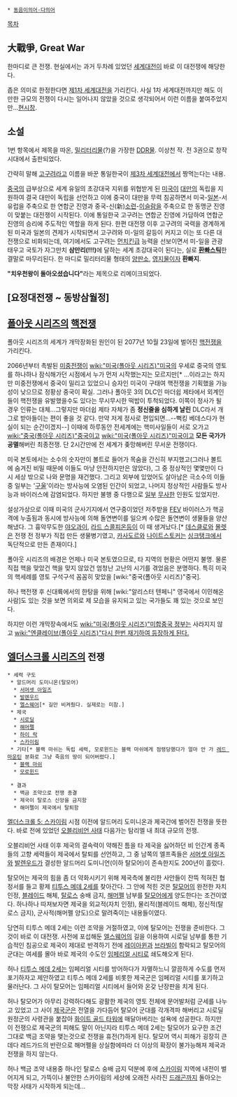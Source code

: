  * [[동음이의어·다의어]]

[[목차]]

== 大戰爭, Great War ==
한마디로 큰 전쟁. 현실에서는 과거 두차례 있었던 [[세계대전]]이 바로 이 대전쟁에 해당한다.

좁은 의미로 한정한다면 [[제1차 세계대전]]을 가리킨다. 사실 1차 세계대전까지만 해도 이만한 규모의 전쟁이 다시는 일어나지 않았을 것으로 생각되어서 이런 이름을 붙여주었지만...[[현시창]].

== 소설 ==
1번 항목에서 제목을 따온, [[밀리터리]]물(?)을 가장한 [[DDR]]물. 이상천 작. 전 3권으로 창작시대에서 출판되었다.

간략히 말해 [[고구려]]라고 이름을 바꾼 통일한국이 [[제3차 세계대전]]에서 짱먹는다는 내용.

[[중국]]의 급부상으로 세계 유일의 초강대국 지위를 위협받게 된 [[미국]]이 [[대만]]의 독립을 지원하여 결국 대만이 독립을 선언하고 이에 중국이 대만을 무력 침공하면서 미국-[[일본]]-서유럽을 주축으로 한 연합군 진영과 중국-신(新)[[소련]]-[[이슬람]]을 주축으로 한 동맹군 진영이 맞붙는 대전쟁이 시작된다. 이에 통일한국 고구려는 연합군 진영에 가담하여 연합군 진영의 승리에 주도적인 역할을 하게 된다. 한편 대전쟁 이후 고구려의 국력을 경계하게 된 미국과 일본의 견제가 시작되면서 고구려와 미-일의 갈등이 커지고 이는 또 다른 대전쟁으로 비화되는데, 여기에서도 고구려는 [[먼치킨]]급 능력을 선보이면서 미-일을 관광태우고 국토가 자그만치 '''삼만리(!!!)'''에 달하는 세계 초강대국이 된다는, 실로 '''[[환빠]]스틱'''한 결말로 마무리된다. 한 마디로 밀리터리물 형태의 [[양판소]], [[영지물]]이자 '''환빠지'''.

'''"치우천왕이 돌아오셨습니다"'''라는 제목으로 리메이크되었다.
== [요정대전쟁 ~ 동방삼월정] ==
== [[폴아웃 시리즈]]의 [[핵전쟁]] ==
폴아웃 시리즈의 세계가 개막장화된 원인이 된 2077년 10월 23일에 벌어진 [[핵전쟁]]을 가리킨다.

2066년부터 촉발된 [[미중전쟁]]이 [[wiki:"미국(폴아웃 시리즈)"미국]]의 우세로 중국의 영토를 하나하나 잠식해가던 시점에서 누가 먼저 시작했는지는 모르지만[* ...이라고는 하지만 미중전쟁에서 중국이 밀리고 있었으니 승자인 미국이 구태여 핵전쟁을 기획했을 가능성이 낮으므로 정황상 중국이 확실. 그러나 폴아웃 3의 DLC인 마더쉽 제타에서 외계인들이 핵전쟁을 유발했을수도 있다는 무시무시한 떡밥이 투척되었다. 이쪽이 정사가 될 경우 인류는 대체...그렇지만 마더쉽 제타 자체가 좀 '''정신줄을 심하게 날린''' DLC라서 개그로 받아들이는 편이 좋을 것 같다. 만약 저게 정사로 편입되면...--뻑킹 베데스다가 현실이 되는 순간이겠지--] 이때에 하루동안 전세계에는 핵미사일들이 서로 오가고 [[wiki:"중국(폴아웃 시리즈)"중국]]이고 [[wiki:"미국(폴아웃 시리즈)"미국]]이고 '''모든 국가가 공멸'''해버린 최종전쟁. 단 2시간만에 전 세계가 좆망해버린 무서운 전쟁이다. 

미국 본토에서는 소수의 숫자만이 볼트로 들어가 목숨을 간신히 부지했고(그러나 볼트에 숨겨진 비밀 때문에 이들도 마냥 안전하지만은 않았다), 그 중 정상적인 몇몇만이 다시 세상 밖으로 나와 문명을 재건했다. 그리고 외부에 있었어도 살아남은 극소수의 이들 중 일부는 '[[구울]]'이라는 방사능에 오염된 인간이 되었고, 나머지 정상적인 사람들도 방사능과 바이러스에 감염되었다. 하지만 불행 중 다행으로 [[랜달 딘 클라크|일부]] [[미스터 하우스|무사한]] 인원도 있었지만.

설상가상으로 이때 미국의 군사기지에서 연구중이었던 저주받을 [[FEV]] 바이러스가 핵공격에 누출됨과 동시에 방사능에 의해 돌연변이를 일으켜 수많은 돌연변이 생물들을 양산해냈다. 그 흉악무도한 [[야오과이]], [[라드 스콜피온]]등이 이 때 생겨났다.[* [[데스클로]]와 [[몰렛]]은 전쟁 전 정부가 직접 만든 생물병기였고, [[카사도르]]와 [[나이트스토커]]는 [[싱크탱크]]에서 독단적으로 만든 존재이다.]

폴아웃 시리즈의 배경은 언제나 미국 본토였으므로, 타 지역의 현황은 어떤지 불명. 물론 직접 핵을 맞았건 핵을 맞지 않았건 엄청난 고난의 시기를 겪었음은 분명하다. 특히 미국의 핵세례를 영토 구석구석 꼼꼼히 맞았을 [wiki:"중국(폴아웃 시리즈)"중국].

허나 핵전쟁 후 신대륙에서의 한탕을 위해 [wiki:"알리스터 텐페니" 영국에서 이민해온 사람]도 있는 것을 보면 의외로 제 모습을 유지되고 있는 국가들도 꽤 있는 것으로 보인다.

하지만 이런 개막장속에서도 [[wiki:"미국(폴아웃 시리즈)"미합중국 정부]]는 사라지지 않고 [[wiki:"엔클레이브(폴아웃 시리즈)"다시 한번 재기하여 등장하게 된다.]]

== [[엘더스크롤 시리즈]]의 전쟁 ==
 * 세력 구도
  * 알드머리 도미니온(탈모어)
   * [[서머셋 아일즈]]
   * [[발렌우드]]
   * [[엘스웨어]][* 길만 비켜줬다. 실제로는 미참.]
  * 제국
   * [[시로딜]]
   * [[해머펠]]
   * [[하이 락]]
   * [[스카이림]]
  * 기타[* 블랙 마쉬는 독립 세력, 모로윈드는 블랙 마쉬에게 점령당했다가 얼마 안 가 [[레드 마운틴]] 분화로 그냥 죽음의 땅이 되어버렸다.]
   * [[블랙 마쉬]]
   * [[모로윈드]]

  * 결과
   * 백금 조약으로 전쟁 종결
   * 제국이 탈로스 신앙을 금지함
   * 해머펠이 제국에서 탈퇴함

[[엘더스크롤 5: 스카이림]] 시점 이전에 알드머리 도미니온과 제국간에 벌어진 전쟁을 뜻한다. 바로 전에 있었던 [[오블리비언 사태]] 다음가는 탐리엘 내 최대 규모의 전쟁.

오블리비언 사태 이후 제국의 결속력이 약해진 틈을 타 제국을 싫어하던 비 인간계 종족들의 고향 세력들이 제국에서 탈퇴를 선언하고, 그 중 남쪽의 엘프족들은 [[서머셋 아일즈]]와 [[발렌우드]]가 결성한 알드머리 도미니언(이하 탈모어)이 존속한지도 200년이 흘렀다.

탈모어는 제국의 힘을 좀 더 약화시키기 위해 제국측에 불리한 사안들이 잔뜩 적혀진 협정서를 들고 황제 [[티투스 메데 2세]]를 찾아간다. 그 안에 적힌 것은 [[탈모어]]의 완전한 자치 인정, [[블레이드]] 해체, [[탈로스]] 숭배 금지, [[해머펠]] 남부를 [[탈모어]]에게 양도한다는 조건이였다. 하나하나 따져보자면 제국을 외교적(자치 인정), 물리적(블레이드 해체), 정신적(탈로스 금지), 군사적(해머펠 양도)으로 말려죽이는 내용들이였다.

당연히 티투스 메데 2세는 이런 조약을 거절하였고, 이에 탈모어는 전쟁을 준비한다. 그것이 바로 이 대전쟁. 사전에 포섭해둔 [[엘스웨어]]의 길을 이용하여 시로딜 남부를 통한 기습적인 침공으로 제국이 제대로 반격하기 전에 [[레이아윈]]과 [[브라빌]]이 함락되고 탈모어의 군대는 여세를 몰아 바로 제국의 수도인 [[임페리얼 시티]]로 쇄도해오게 된다. 

허나 [[티투스 메데 2세]]는 임페리얼 시티를 방어하다가 자멸하느니 깔끔하게 수도를 먼저 포기하자고 제안하였고 티투스 메데 2세를 비롯한 제국군은 임페리얼 시티를 포기하고 물러난다. 그 사이 탈모어는 임페리얼 시티에서 들어와 온갖 난장판을 치게 된다.

허나 탈모어가 아무리 강력하다해도 광활한 제국의 영토 전체에 문어발처럼 군세를 나누고 있었고 그 사이 [[제국군]]은 전열을 가다듬어 탈모어 군대를 각개격파 해버리고 시로딜 원정군의 사령관을 붙잡아 [[화이트 골드 타워]]에 매달아버리는 설욕에 성공한다. 하지만 이 전쟁으로 제국군의 피해도 말이 아닌지라 티투스 메데 2세는 탈모어가 요구한 조건 그대로 백금 조약을 맺는것으로 전쟁을 휴전(?)하게 된다. 탈모어 역시 피해가 굉장히 큰 데다 레드가드의 반란으로 해머펠을 상실함에따라 더 이상의 확장이 불가능해져 제국과 전쟁을 하지 않는다.

허나 백금 조약 내용중 하나인 탈로스 숭배 금지 덕분에 후에 [[스카이림]] 지역에 내전이 벌어지게 되고, 가뜩이나 불안한 스카이림의 세상에 오래전 사라진 [[드래곤(엘더스크롤 시리즈)|드래곤]]까지 돌아오는 막장 사태가 시작하게 되는데...

